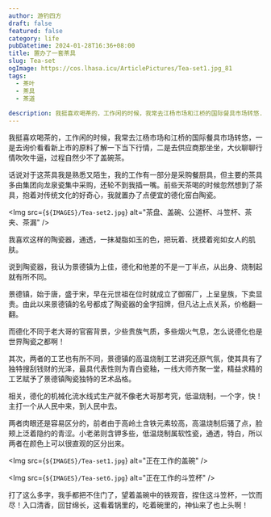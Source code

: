 ```yaml
---
author: 游钓四方
draft: false
featured: false
category: life
pubDatetime: 2024-01-28T16:36+08:00
title: 置办了一套茶具
slug: Tea-set
ogImage: https://cos.lhasa.icu/ArticlePictures/Tea-set1.jpg_81
tags:
  - 茶叶
  - 茶具
  - 茶道
  
description: 我挺喜欢喝茶的，工作闲的时候，我常去江杨市场和江桥的国际餐具市场转悠...
---
```



我挺喜欢喝茶的，工作闲的时候，我常去江杨市场和江桥的国际餐具市场转悠，一是去询价看看新上市的原料了解一下当下行情，二是去供应商那坐坐，大伙聊聊行情吹吹牛逼，过程自然少不了盖碗茶。

话说对于这茶具我是熟悉又陌生，我的工作有一部分是采购餐厨具，但主要的茶具多由集团向龙泉瓷集中采购，还轮不到我插一嘴。前些天茶喝的时候忽然想到了茶具，抱着对传统文化的好奇心，我就置办了点便宜的德化窑白陶瓷。

<Img src={`${IMAGES}/Tea-set2.jpg`} alt="茶盘、盖碗、公道杯、斗笠杯、茶夹、茶漏" />

我喜欢这样的陶瓷器，通透，一抹凝脂如玉的色，把玩着、抚摸着宛如女人的肌肤。

说到陶瓷器，我认为景德镇为上佳，德化和他差的不是一丁半点，从出身、烧制起就有所不同。

景德镇，始于唐，盛于宋，早在元世祖在位时就成立了御窑厂，上呈皇族，下卖显贵。由此以来景德镇的名号都成了陶瓷器的金字招牌，但凡沾上点关系，价格翻一翻。

而德化不同于老大哥的官窑背景，少些贵族气质，多些烟火气息，怎么说德化也是世界陶瓷之都啊！

其次，两者的工艺也有所不同，景德镇的高温烧制工艺讲究还原气氛，使其具有了独特搜刮钱财的光泽，最具代表性则为青白瓷釉，一线大师齐聚一堂，精益求精的工艺赋予了景德镇陶瓷独特的艺术品格。

相关，德化的机械化流水线式生产就不像老大哥那考究，低温烧制，一个字，快！主打一个从人民中来，到人民中去。

两者肉眼还是容易区分的，前者由于高岭土含铁元素较高，高温烧制后骚了点，脸颊上泛着隐约的青涩。小老弟则含钾多些，低温烧制属软性瓷，通透，特白，所以两者在颜色上可以很直观的区分出来。

<Img src={`${IMAGES}/Tea-set1.jpg`} alt="正在工作的盖碗" />

<Img src={`${IMAGES}/Tea-set6.jpg`} alt="正在工作的斗笠杯" />

打了这么多字，我手都把不住门了，望着盖碗中的铁观音，捏住这斗笠杯，一饮而尽！入口清香，回甘绵长，这看着锅里的，吃着碗里的，神仙来了也上头啊！